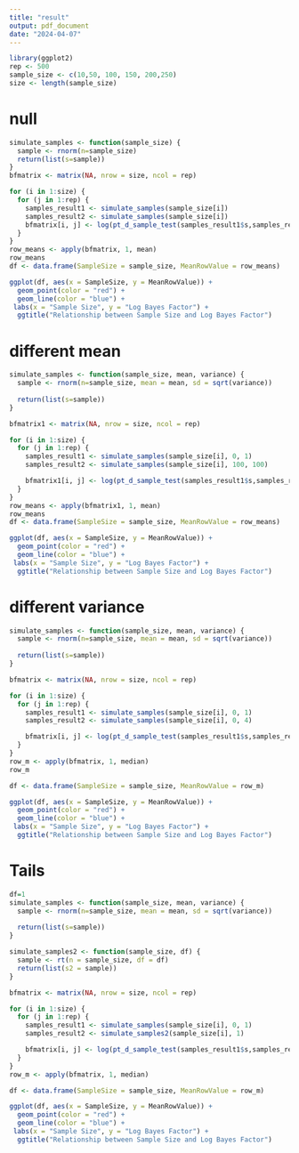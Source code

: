 ```yaml
---
title: "result"
output: pdf_document
date: "2024-04-07"
---
```

```r
library(ggplot2)
rep <- 500
sample_size <- c(10,50, 100, 150, 200,250)
size <- length(sample_size)
```

# null

```r
simulate_samples <- function(sample_size) {
  sample <- rnorm(n=sample_size)
  return(list(s=sample))
}
bfmatrix <- matrix(NA, nrow = size, ncol = rep)

for (i in 1:size) {
  for (j in 1:rep) {
    samples_result1 <- simulate_samples(sample_size[i])
    samples_result2 <- simulate_samples(sample_size[i])
    bfmatrix[i, j] <- log(pt_d_sample_test(samples_result1$s,samples_result2$s)$bf)
  }
}
row_means <- apply(bfmatrix, 1, mean)
row_means
df <- data.frame(SampleSize = sample_size, MeanRowValue = row_means)

ggplot(df, aes(x = SampleSize, y = MeanRowValue)) +
  geom_point(color = "red") +
  geom_line(color = "blue") + 
 labs(x = "Sample Size", y = "Log Bayes Factor") +
  ggtitle("Relationship between Sample Size and Log Bayes Factor")
```

# different mean

```r
simulate_samples <- function(sample_size, mean, variance) {
  sample <- rnorm(n=sample_size, mean = mean, sd = sqrt(variance))
  
  return(list(s=sample))
}

bfmatrix1 <- matrix(NA, nrow = size, ncol = rep)

for (i in 1:size) {
  for (j in 1:rep) {
    samples_result1 <- simulate_samples(sample_size[i], 0, 1)
    samples_result2 <- simulate_samples(sample_size[i], 100, 100)

    bfmatrix1[i, j] <- log(pt_d_sample_test(samples_result1$s,samples_result2$s)$bf)
  }
}
row_means <- apply(bfmatrix1, 1, mean)
row_means
df <- data.frame(SampleSize = sample_size, MeanRowValue = row_means)

ggplot(df, aes(x = SampleSize, y = MeanRowValue)) +
  geom_point(color = "red") +
  geom_line(color = "blue") + 
 labs(x = "Sample Size", y = "Log Bayes Factor") +
  ggtitle("Relationship between Sample Size and Log Bayes Factor")
```


# different variance

```r
simulate_samples <- function(sample_size, mean, variance) {
  sample <- rnorm(n=sample_size, mean = mean, sd = sqrt(variance))
  
  return(list(s=sample))
}

bfmatrix <- matrix(NA, nrow = size, ncol = rep)

for (i in 1:size) {
  for (j in 1:rep) {
    samples_result1 <- simulate_samples(sample_size[i], 0, 1)
    samples_result2 <- simulate_samples(sample_size[i], 0, 4)

    bfmatrix[i, j] <- log(pt_d_sample_test(samples_result1$s,samples_result2$s)$bf)
  }
}
row_m <- apply(bfmatrix, 1, median)
row_m

df <- data.frame(SampleSize = sample_size, MeanRowValue = row_m)

ggplot(df, aes(x = SampleSize, y = MeanRowValue)) +
  geom_point(color = "red") +
  geom_line(color = "blue") + 
 labs(x = "Sample Size", y = "Log Bayes Factor") +
  ggtitle("Relationship between Sample Size and Log Bayes Factor")
```

# Tails

```r
df=1
simulate_samples <- function(sample_size, mean, variance) {
  sample <- rnorm(n=sample_size, mean = mean, sd = sqrt(variance))
  
  return(list(s=sample))
}

simulate_samples2 <- function(sample_size, df) {
  sample <- rt(n = sample_size, df = df)
  return(list(s2 = sample))
}

bfmatrix <- matrix(NA, nrow = size, ncol = rep)

for (i in 1:size) {
  for (j in 1:rep) {
    samples_result1 <- simulate_samples(sample_size[i], 0, 1)
    samples_result2 <- simulate_samples2(sample_size[i], 1)

    bfmatrix[i, j] <- log(pt_d_sample_test(samples_result1$s,samples_result2$s)$bf)
  }
}
row_m <- apply(bfmatrix, 1, median)

df <- data.frame(SampleSize = sample_size, MeanRowValue = row_m)

ggplot(df, aes(x = SampleSize, y = MeanRowValue)) +
  geom_point(color = "red") +
  geom_line(color = "blue") + 
 labs(x = "Sample Size", y = "Log Bayes Factor") +
  ggtitle("Relationship between Sample Size and Log Bayes Factor")
```

